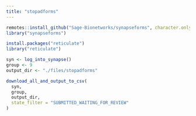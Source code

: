```yaml
---
title: "stopadforms"
---
```


```r
remotes::install_github("Sage-Bionetworks/synapseforms", character.only = FALSE)
library("synapseforms")
```

```r
install.packages("reticulate")
library("reticulate")
```

```r
syn <- log_into_synapse()
group <- 9
output_dir <- "./files/stopadforms"

download_all_and_output_to_csv(
  syn,
  group,
  output_dir,
  state_filter = "SUBMITTED_WAITING_FOR_REVIEW"
)
```



